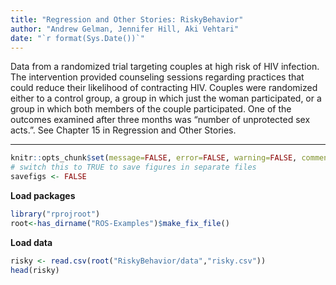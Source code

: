 ```yaml
---
title: "Regression and Other Stories: RiskyBehavior"
author: "Andrew Gelman, Jennifer Hill, Aki Vehtari"
date: "`r format(Sys.Date())`"
---
```


Data from a randomized trial targeting couples at high risk of HIV
infection. The intervention provided counseling sessions regarding
practices that could reduce their likelihood of contracting
HIV. Couples were randomized either to a control group, a group in
which just the woman participated, or a group in which both members
of the couple participated. One of the outcomes examined after
three months was “number of unprotected sex acts.”. See Chapter 15
in Regression and Other Stories.

-------------


```r
knitr::opts_chunk$set(message=FALSE, error=FALSE, warning=FALSE, comment=NA)
# switch this to TRUE to save figures in separate files
savefigs <- FALSE
```

**Load packages**

```r
library("rprojroot")
root<-has_dirname("ROS-Examples")$make_fix_file()
```

**Load data**

```r
risky <- read.csv(root("RiskyBehavior/data","risky.csv"))
head(risky)
```

